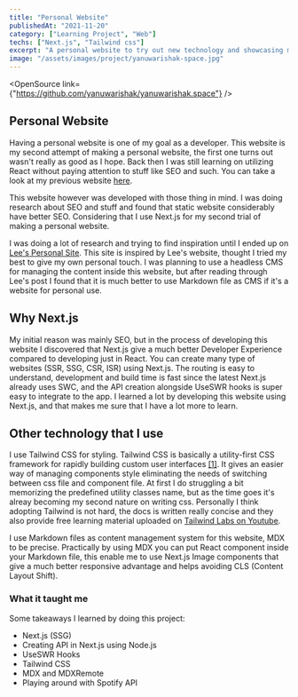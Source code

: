 ```yaml
---
title: "Personal Website"
publishedAt: "2021-11-20"
category: ["Learning Project", "Web"]
techs: ["Next.js", "Tailwind css"]
excerpt: "A personal website to try out new technology and showcasing my portfolio."
image: "/assets/images/project/yanuwarishak-space.jpg"
---
```


<OpenSource link={"https://github.com/yanuwarishak/yanuwarishak.space"} />

## Personal Website

Having a personal website is one of my goal as a developer. This website is my second
attempt of making a personal website, the first one turns out wasn't really as good
as I hope. Back then I was still learning on utilizing React without paying attention
to stuff like SEO and such. You can take a look at my previous website [here](https://thirsty-brahmagupta-fa884b.netlify.app/).

This website however was developed with those thing in mind.
I was doing research about SEO and stuff and found that static website considerably have better SEO.
Considering that I use Next.js for my second trial of making a personal website.

I was doing a lot of research and trying to find inspiration until I ended up on [Lee's Personal Site](https://leerob.io).
This site is inspired by Lee's website, thought I tried my best to give my own personal touch.
I was planning to use a headless CMS for managing the content inside this website, but after reading through Lee's post I found that it is much
better to use Markdown file as CMS if it's a website for personal use.

## Why Next.js

My initial reason was mainly SEO, but in the process of developing this website
I discovered that Next.js give a much better Developer Experience compared to developing just in React.
You can create many type of websites (SSR, SSG, CSR, ISR) using Next.js.
The routing is easy to understand, development and build time is fast since the latest Next.js already uses SWC,
and the API creation alongside UseSWR hooks is super easy to integrate to the app.
I learned a lot by developing this website using Next.js, and that makes me sure that I have a lot more to learn.

## Other technology that I use

I use Tailwind CSS for styling. Tailwind CSS is basically a utility-first CSS framework for rapidly building custom user interfaces [[1]](https://www.geeksforgeeks.org/introduction-to-tailwind-css/).
It gives an easier way of managing components style eliminating the needs of switching between css file and component file.
At first I do struggling a bit memorizing the predefined utility classes name, but as the time goes it's alreay becoming my second nature on writing css.
Personally I think adopting Tailwind is not hard, the docs is written really concise
and they also provide free learning material uploaded on [Tailwind Labs on Youtube](https://www.youtube.com/tailwindlabs).

I use Markdown files as content management system for this website, MDX to be precise.
Practically by using MDX you can put React component inside your Markdown file,
this enable me to use Next.js Image components that give a much better responsive advantage
and helps avoiding CLS (Content Layout Shift).

### What it taught me

Some takeaways I learned by doing this project:

- Next.js (SSG)
- Creating API in Next.js using Node.js
- UseSWR Hooks
- Tailwind CSS
- MDX and MDXRemote
- Playing around with Spotify API
